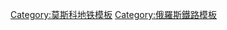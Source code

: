 {{鐵道路線
| 模板名稱 = 阿爾巴特-波克羅夫卡線
| 名稱 = {{MOSMETRO-bull|3|text=3}}
| 代表色 = #{{MOSMETRO color|3}}
| 背景顏色 = #FFFFFF
| 車站列表 = [[皮亞尼察公路站|皮亞尼察公路]] - [[米金諾站|米金諾]] - [[沃洛科拉姆斯克站|沃洛科拉姆斯克]] - [[米亞金寧諾站|米亞金寧諾]] - [[斯特羅金諾站 (莫斯科地鐵)|斯特羅金諾]] - [[克雷拉茨站 (莫斯科地鐵)|克雷拉茨]] - [[青年站 (莫斯科地鐵)|青年]] - [[昆采沃站 (莫斯科地鐵)|昆采沃]] - [[斯拉夫林蔭路站|斯拉夫林蔭路]] - [[勝利公園站 (莫斯科地鐵)|勝利公園]] - [[基輔站 (阿爾巴特-波克羅夫卡線)|基輔]] - [[斯摩棱斯克站 (阿爾巴特-波克羅夫卡線)|斯摩棱斯克]] - [[阿爾巴特站 (阿爾巴特-波克羅夫卡線)|阿爾巴特]] - [[革命廣場站 (莫斯科地鐵)|革命廣場]] - [[庫爾斯克站 (阿爾巴特-波克羅夫卡線)|庫爾斯克]] - [[鮑曼站|鮑曼]] - [[發電廠站 (阿爾巴特-波克羅夫卡線)|發電廠]] - [[謝苗諾夫站|謝苗諾夫]] - [[游擊隊站 (莫斯科地鐵)|游擊隊]] - [[伊茲邁諾沃站|伊茲邁諾沃]] - [[五一站 (莫斯科地鐵)|五一]] - [[曉爾科沃站 (莫斯科地鐵)|曉爾科沃]]
|註釋=
}}<noinclude>
[[Category:莫斯科地铁模板]]
[[Category:俄羅斯鐵路模板]]
</noinclude>